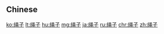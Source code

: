 {{also|繩子}}
==Chinese==
{{zh-see|繩子}}

[[ko:绳子]]
[[lt:绳子]]
[[hu:绳子]]
[[mg:绳子]]
[[ja:绳子]]
[[ru:绳子]]
[[chr:绳子]]
[[zh:绳子]]